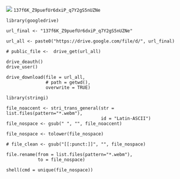 ![](img/vlcsnap-2025-03-07-00h24m30s943.png)
`137f6K_Z9puefUr6dxiP_q7Y2gS5nUZNe`

```
library(googledrive)

url_final <- "137f6K_Z9puefUr6dxiP_q7Y2gS5nUZNe"

url_all <- paste0("https://drive.google.com/file/d/", url_final)

# public_file <-  drive_get(url_all)

drive_deauth()
drive_user()

drive_download(file = url_all,
               # path = getwd(),
               overwrite = TRUE)

library(stringi)

file_noaccent <- stri_trans_general(str = list.files(pattern="*.webm"), 
                                    id = "Latin-ASCII")
file_nospace <- gsub(" ", "", file_noaccent)

file_nospace <- tolower(file_nospace)

# file_clean <- gsub("[[:punct:]]", "", file_nospace)

file.rename(from = list.files(pattern="*.webm"), 
            to = file_nospace)

shell(cmd = unique(file_nospace))
```





<!-- https://drive.google.com/file/d/137f6K_Z9puefUr6dxiP_q7Y2gS5nUZNe/view?usp=drive_link -->














<!-- [![](img/anh_muon_cau_hon_em.png)](file:///G:/MEDIA/cloud/anh_muon_cau_hon_em.mp4) -->

<!-- [![](https://images6.alphacoders.com/381/381240.jpg)](file:///G:/MEDIA/cloud/road_to_glory.mp4) -->

<!-- [![](img/qtabt.jpg)](file:///G:/MEDIA/cloud/nam_mo_dai_bi_quan_the_am_bo_tat.mp4) -->

<!-- [![](img/bo_tat_quan_am.jpg)](file:///G:/MEDIA/cloud/nam_mo_quan_the_am_bo_tat.mp4) -->

<!-- [![](img/hope.jpeg)](file:///G:/MEDIA/cloud/hope.webm) -->

<!-- [![](img/kannon_riding_a_dragon.jpg)](https://en.wikipedia.org/wiki/Harada_Naojir%C5%8D) -->

<!-- [![](img/w1.jpg)](file:///G:/MEDIA/cloud/duong_dai_toi_buoc.mp4) -->

<!-- [![](img/in_the_end.png)](file:///G:/MEDIA/cloud/in_the_end.mp4) -->

<!-- [![](https://i.pinimg.com/736x/12/50/d2/1250d274840180f4f652ae0ff66f801e.jpg)](file:///G:/MEDIA/cloud/ba_chang_ngu_lam_tam_ca_doremi.m4a) -->

<!-- [![](img/noi.png)](file:///G:/MEDIA/cloud/noi.mp4) -->

<!-- [![](img/boi_vi_anh_yeu_em.png)](file:///G:/MEDIA/cloud/boi_vi_anh_yeu_em.webm) -->

<!-- [![](img/minh_anh_chap_het.png)](file:///G:/MEDIA/cloud/minh_anh_chap_het.mp4) -->

<!-- [![](https://coolvibe.com/wp-content/uploads/2014/12/3D-Art-Hu-Zheng-Monk.jpg)](file:///G:/MEDIA/cloud/muoi_hai_loi_nguyen_cua_bo_tat_quan_the_am.mp4) -->

<!-- [![](https://coolvibe.com/wp-content/uploads/2014/08/3D-Art-Gao-Ke-Yang-Monk.jpg)](file:///G:/MEDIA/cloud/con_xin_sam_hoi.mp4) -->

<!-- 1. <https://alphacoders.com/> -->

<!-- 2. <https://www.wallpaperflare.com/> -->

<!-- 3. <https://m.vuiz.net/getlink/nhaccuatui/> -->






